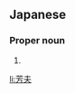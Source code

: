 ==Japanese==
{{ja-kanjitab|よし|お}}

===Proper noun===
{{ja-pos|よしお|proper}}

# {{given name|male|lang=ja|sort=よしお}}

[[li:芳夫]]